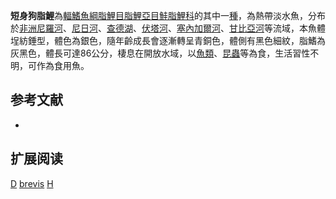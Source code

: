 {{Speciesbox 
| genus = Hydrocynus
| species = brevis
| image = Hydrocynus brevis.jpg
| status = LC
| status_system = IUCN3.1
| authority =  [[Günther|Günther]], 1864
| synonyms = *''Hydrocyon brevis, Günther, 1864''
*''Hydrocion brevis, Günther, 1864''
}}
'''短身狗脂鯉'''為[[輻鰭魚綱|輻鰭魚綱]][[脂鯉目|脂鯉目]][[脂鯉亞目|脂鯉亞目]][[鮭脂鯉科|鮭脂鯉科]]的其中一[[種|種]]，為熱帶淡水魚，分布於[[非洲|非洲]][[尼羅河|尼羅河]]、[[尼日河|尼日河]]、[[查德湖|查德湖]]、[[伏塔河|伏塔河]]、[[塞內加爾河|塞內加爾河]]、[[甘比亞河|甘比亞河]]等流域，本魚體埕紡錘型，體色為銀色，隨年齡成長會逐漸轉呈青銅色，體側有黑色細紋，脂鰭為灰黑色，體長可達86公分，棲息在開放水域，以[[魚類|魚類]]、[[昆蟲|昆蟲]]等為食，生活習性不明，可作為食用魚。

==参考文献==
{{refbegin}}
*{{FishBase_species|genus=Hydrocynus|species=brevis|year=2014|month=1}}
{{refend}}

== 扩展阅读 ==
{{refbegin}}
{{wikispecies-inline|Hydrocynus brevis |短身狗脂鯉}}
{{refend}}
{{Taxonbar|from=Q2305702}}

[[Category:食用魚|D]]
[[Category:狗脂鯉屬|brevis]]
[[Category:1864年描述的鱼类|H]]